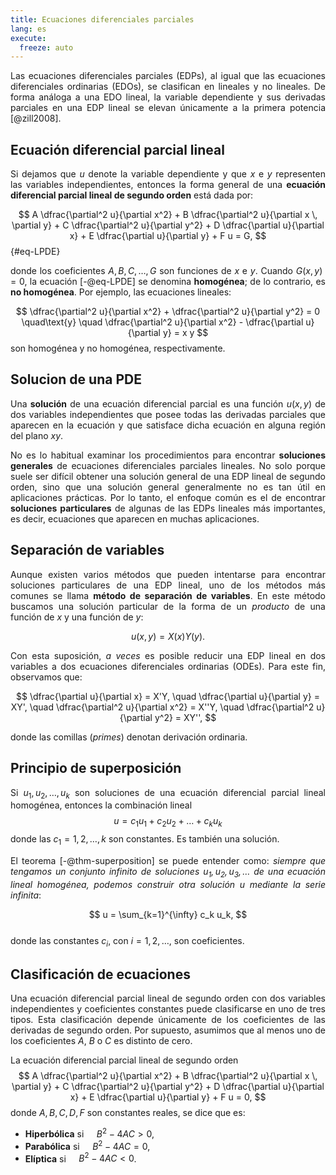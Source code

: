 ```yaml
---
title: Ecuaciones diferenciales parciales
lang: es
execute: 
  freeze: auto
---
```

::: {style="text-align: justify"}
Las ecuaciones diferenciales parciales (EDPs), al igual que las ecuaciones diferenciales ordinarias (EDOs), se clasifican en lineales y no lineales. De forma análoga a una EDO lineal, la variable dependiente y sus derivadas parciales en una EDP lineal se elevan únicamente a la primera potencia [@zill2008].

## Ecuación diferencial parcial lineal
Si dejamos que $u$ denote la variable dependiente y que $x$ e $y$ representen las variables independientes, entonces la forma general de una **ecuación diferencial parcial lineal de segundo orden** está dada por:

$$
A \dfrac{\partial^2 u}{\partial x^2} + B \dfrac{\partial^2 u}{\partial x \, \partial y} + C \dfrac{\partial^2 u}{\partial y^2} + D \dfrac{\partial u}{\partial x} + E \dfrac{\partial u}{\partial y} + F u = G,
$$ {#eq-LPDE}

donde los coeficientes $A, B, C, \dots, G$ son funciones de $x$ e $y$. Cuando $G(x, y) = 0$, la ecuación [-@eq-LPDE] se denomina **homogénea**; de lo contrario, es **no homogénea**. Por ejemplo, las ecuaciones lineales:

$$
\dfrac{\partial^2 u}{\partial x^2} + \dfrac{\partial^2 u}{\partial y^2} = 0 \quad\text{y} \quad \dfrac{\partial^2 u}{\partial x^2} - \dfrac{\partial u}{\partial y} = x y
$$
son homogénea y no homogénea, respectivamente.

## Solucion de una PDE
Una **solución** de una ecuación diferencial parcial es una función $u(x, y)$ de dos variables independientes que posee todas las derivadas parciales que aparecen en la ecuación y que satisface dicha ecuación en alguna región del plano $xy$.

No es lo habitual examinar los procedimientos para encontrar **soluciones generales** de ecuaciones diferenciales parciales lineales. No solo porque suele ser difícil obtener una solución general de una EDP lineal de segundo orden, sino que una solución general generalmente no es tan útil en aplicaciones prácticas. Por lo tanto, el enfoque común es el de encontrar **soluciones particulares** de algunas de las EDPs lineales más importantes, es decir, ecuaciones que aparecen en muchas aplicaciones.

## Separación de variables
Aunque existen varios métodos que pueden intentarse para encontrar soluciones particulares de una EDP lineal, uno de los métodos más comunes se llama **método de separación de variables**. En este método buscamos una solución particular de la forma de un *producto* de una función de $x$ y una función de $y$:

$$
u(x, y) = X(x)Y(y).
$$

Con esta suposición, *a veces* es posible reducir una EDP lineal en dos variables a dos ecuaciones diferenciales ordinarias (ODEs). Para este fin, observamos que:

$$
\dfrac{\partial u}{\partial x} = X'Y, \quad
\dfrac{\partial u}{\partial y} = XY', \quad
\dfrac{\partial^2 u}{\partial x^2} = X''Y, \quad
\dfrac{\partial^2 u}{\partial y^2} = XY'',
$$

donde las comillas (*primes*) denotan derivación ordinaria.

## Principio de superposición
:::{#thm-superposition}
Si $u_1 , u_2 , \dots , u_k$ son soluciones de una ecuación diferencial parcial lineal homogénea, entonces la combinación lineal
$$
u = c_1u_1 + c_2u_2 + \dots + c_ku_k
$$
donde las $c_1=1,2,\dots,k$ son constantes. Es también una solución.
:::

El teorema [-@thm-superposition] se puede entender como: *siempre que tengamos un conjunto infinito de soluciones $u_1, u_2, u_3, \ldots$ de una ecuación lineal homogénea, podemos construir otra solución $u$ mediante la serie infinita*:  

$$  
u = \sum_{k=1}^{\infty} c_k u_k,  
$$  
donde las constantes $c_i$, con $i = 1, 2, \ldots$, son coeficientes.  


## Clasificación de ecuaciones
Una ecuación diferencial parcial lineal de segundo orden con dos variables independientes y coeficientes constantes puede clasificarse en uno de tres tipos. Esta clasificación depende únicamente de los coeficientes de las derivadas de segundo orden. Por supuesto, asumimos que al menos uno de los coeficientes $A$, $B$ o $C$ es distinto de cero.

:::{#def-PDEs-classes }
La ecuación diferencial parcial lineal de segundo orden
$$
A \dfrac{\partial^2 u}{\partial x^2} + B \dfrac{\partial^2 u}{\partial x \, \partial y} + C \dfrac{\partial^2 u}{\partial y^2} + D \dfrac{\partial u}{\partial x} + E \dfrac{\partial u}{\partial y} + F u = 0,
$$
donde $A,B,C,D,F$ son constantes reales, se dice que es:

- **Hiperbólica** si $\quad B^2-4AC>0$,
- **Parabólica** si $\quad B^2-4AC=0$,
- **Elíptica** si $\quad B^2-4AC<0$.
:::



:::